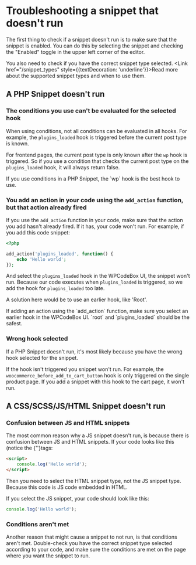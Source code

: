 
# Troubleshooting a snippet that doesn't run

The first thing to check if a snippet doesn't run is to make sure that the snippet is enabled.
You can do this by selecting the snippet and checking the "Enabled" toggle in the upper left corner of the editor.

You also need to check if you have the correct snippet type selected. <Link href="/snippet_types" style={{textDecoration: 'underline'}}>Read more about the supported snippet types and when to use them.</Link>



## A PHP Snippet doesn't run

### The conditions you use can't be evaluated for the selected hook
When using conditions, not all conditions can be evaluated in all hooks. For example, the `plugins_loaded` hook is triggered before the current post type is known.

For frontend pages, the current post type is only known after the `wp` hook is triggered. So if you use a condition that checks the current post type on the `plugins_loaded` hook, it will always return false.

<Callout type="info" emoji="️ℹ️">
    If you use conditions in a PHP Snippet, the `wp` hook is the best hook to use.
</Callout>

### You add an action in your code using the `add_action` function, but that action already fired

If you use the `add_action` function in your code, make sure that the action you add hasn't already fired. If it has, your code won't run.
For example, if you add this code snippet:

```php
<?php

add_action('plugins_loaded', function() {
    echo 'Hello world';
});
```
And select the `plugins_loaded` hook in the WPCodeBox UI, the snippet won't run. Because our code executes when `plugins_loaded` is triggered, so we add the hook for `plugins_loaded` too late.

A solution here would be to use an earlier hook, like 'Root'.

<Callout type="info" emoji="️ℹ️">
    If adding an action using the `add_action` function, make sure you select an earlier hook in the WPCodeBox UI. `root` and `plugins_loaded` should be the safest.
</Callout>


### Wrong hook selected
If a PHP Snippet doesn't run, it's most likely because you have the wrong hook selected for the snippet.

If the hook isn't triggered you snippet won't run. For example, the `woocommerce_before_add_to_cart_button` hook is only triggered on the single product page. If you add a snippet with this hook to the cart page, it won't run.

## A CSS/SCSS/JS/HTML Snippet doesn't run

### Confusion between JS and HTML snippets
The most common reason why a JS snippet doesn't run, is because there is confusion between JS and HTML snippets.
If your code looks like this (notice the {'<script> </script>'}tags:

```html
<script>
    console.log('Hello world');
</script>
```

Then you need to select the HTML snippet type, not the JS snippet type. Because this code is JS code embedded in HTML.

If you select the JS snippet, your code should look like this:

```js
console.log('Hello world');
```

### Conditions aren't met
Another reason that might cause a snippet to not run, is that conditions aren't met.
Double-check you have the correct snippet type selected according to your code, and make sure the conditions are met on the page where you want the snippet to run.


